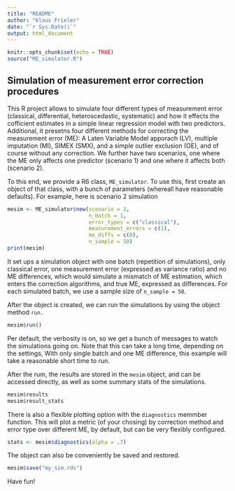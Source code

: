 ```yaml
---
title: "README"
author: "Klaus Frieler"
date: "`r Sys.Date()`"
output: html_document
---
```


```r
knitr::opts_chunk$set(echo = TRUE)
source("ME_simulator.R")
```

## Simulation of measurement error correction procedures

This R project allows to simulate four different types  of measurement error (classical, differential, heteroscedastic, systematic) and how it effects the cofficient estimates in a simple linear regression model with two predictors. Additional, it presetns  four different methods for correcting the measurement error (ME): A Laten Variable Model apporach (LV), multiple imputation (MI), SIMEX (SMX), and a simple outlier exclusion (OE), and of course without any correction. We further have two scenarios, one where the ME only affects one predictor (scenario 1) and one where it affects both (scenario 2).

To this end, we provide a R6 class, `ME_simulator`. To use this, first create an object of that class, with a bunch of parameters (whereall have reasonable defaults). For example, here is scenario 2 simulation

```r
mesim <- ME_simulator$new(scenario = 2, 
                          n_batch = 1, 
                          error_types = c("classical"),
                          measurement_errors = c(1),
                          me_diffs = c(0),
                          n_sample = 50)
print(mesim)
```

It set ups a simulation object with one batch (repetition of simulations), only classical error, one measurement error (expressed as variance ratio) and no ME differences, which would simulate a mismatch of ME estimation, which enters the correction algorithms, and true ME, expressed as differences. For each simulated batch, we  use a sample size of `n_sample = 50`.

After the object is created, we can run the simulations by using the object method `run.`

```r
mesim$run()
```
Per default, the verbosity is on, so we get a bunch of messages to watch the simulations going on. Note that this can take a long time, depending on the settings, With only single batch and one ME difference, this example will take  a reasonable short time to run.

After the rum, the results are stored in the `mesim` object, and can be accessed directly, as well as some summary stats of the simulations. 

```r
mesim$results
mesim$result_stats

```

There is also a flexible plotting option with the `diagnostics` memmber function. This will plot a metric (of your chosing) by correction method and error type over different ME, by default, but can be very flexibly configured.


```r
stats <- mesim$diagnostics(alpha = .7)
```

The object can also be conveniently be saved and restored.

```r
mesim$save("my_sim.rds")

```

Have fun!